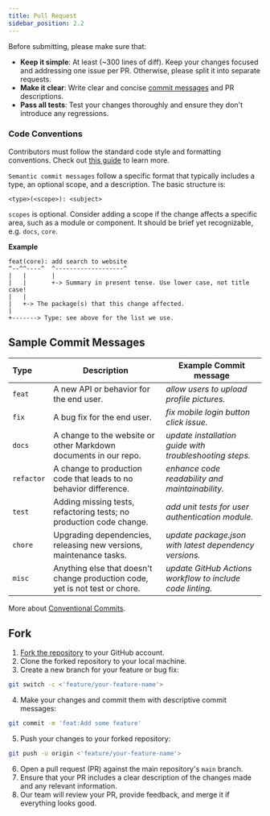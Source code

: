 ```yaml
---
title: Pull Request
sidebar_position: 2.2
---
```



<!-- import ComingSoon from "@site/src/components/ComingSoon"; -->

<!-- <ComingSoon /> -->

Before submitting, please make sure that:

- **Keep it simple**: At least (~300 lines of diff). Keep your changes focused and addressing one issue per PR. Otherwise, please split it into separate requests.
- **Make it clear**: Write clear and concise [commit messages](#sample-commit-messages) and PR descriptions.
- **Pass all tests**: Test your changes thoroughly and ensure they don't introduce any regressions.




### Code Conventions
Contributors must follow the standard code style and formatting conventions. Check out [this guide](/community/issue/style-guide/standard-doc-template) to learn more.

`Semantic commit messages` follow a specific format that typically includes a type, an optional scope, and a description. The basic structure is:

```
<type>(<scope>): <subject>
```
`scopes` is optional. Consider adding a scope if the change affects a specific area, such as a module or component. It should be brief yet recognizable, e.g. `docs`, `core`.

**Example**

```
feat(core): add search to website
^--^^----^  ^-------------------^
|   |       |
|   |       +-> Summary in present tense. Use lower case, not title case!
|   |
|   +-> The package(s) that this change affected.
|
+-------> Type: see above for the list we use.
```

## Sample Commit Messages

| Type     | Description                                                                  | Example Commit message                                                               |
| :-------- | ---------------------------------------------------------------------------- | ---------------------------------------------------------------------- |
| `feat`     | A new API or behavior for the end user.                                      | _allow users to upload profile pictures._             |
| `fix`      | A bug fix for the end user.                                                  | _fix mobile login button click issue._ |
| `docs`     | A change to the website or other Markdown documents in our repo.             | _update installation guide with troubleshooting steps._      |
| `refactor` | A change to production code that leads to no behavior difference.            | _enhance code readability and maintainability._            |
| `test`     | Adding missing tests, refactoring tests; no production code change.          | _add unit tests for user authentication module._                       |
| `chore`    | Upgrading dependencies, releasing new versions, maintenance tasks.           | _update package.json with latest dependency versions._                |
| `misc`     | Anything else that doesn't change production code, yet is not test or chore. | _update GitHub Actions workflow to include code linting._               |

More about [Conventional Commits](https://www.conventionalcommits.org/en/v1.0.0/#examples).



## Fork

1. [Fork the repository](https://github.com/mkeithX/mkeithx.github.io/fork) to your GitHub account.
2. Clone the forked repository to your local machine.
3. Create a new branch for your feature or bug fix:


```bash
git switch -c <'feature/your-feature-name'>
```

4. Make your changes and commit them with descriptive commit messages:

```bash
git commit -m 'feat:Add some feature'
```

5. Push your changes to your forked repository:

```bash
git push -u origin <'feature/your-feature-name'>
```

6. Open a pull request (PR) against the main repository's `main` branch.
7. Ensure that your PR includes a clear description of the changes made and any relevant information.
8. Our team will review your PR, provide feedback, and merge it if everything looks good.
